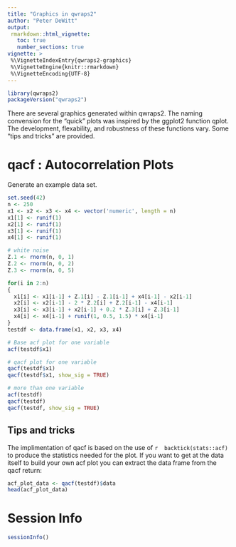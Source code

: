 ```yaml
---
title: "Graphics in qwraps2"
author: "Peter DeWitt"
output:
 rmarkdown::html_vignette:
   toc: true
   number_sections: true
vignette: >
 %\VignetteIndexEntry{qwraps2-graphics}
 %\VignetteEngine{knitr::rmarkdown}
 %\VignetteEncoding{UTF-8}
---
```



```r
library(qwraps2)
packageVersion("qwraps2")
```


There are several graphics generated within qwraps2.  The naming convension
for the "quick" plots was inspired by the ggplot2 function qplot.  The
development, flexability, and robustness of these functions vary.  Some "tips
and tricks" are provided.

# qacf : Autocorrelation Plots

Generate an example data set.

```r
set.seed(42)
n <- 250
x1 <- x2 <- x3 <- x4 <- vector('numeric', length = n)
x1[1] <- runif(1)
x2[1] <- runif(1)
x3[1] <- runif(1)
x4[1] <- runif(1)

# white noise
Z.1 <- rnorm(n, 0, 1)
Z.2 <- rnorm(n, 0, 2)
Z.3 <- rnorm(n, 0, 5)

for(i in 2:n)
{
  x1[i] <- x1[i-1] + Z.1[i] - Z.1[i-1] + x4[i-1] - x2[i-1]
  x2[i] <- x2[i-1] - 2 * Z.2[i] + Z.2[i-1] - x4[i-1]
  x3[i] <- x3[i-1] + x2[i-1] + 0.2 * Z.3[i] + Z.3[i-1]
  x4[i] <- x4[i-1] + runif(1, 0.5, 1.5) * x4[i-1]
}
testdf <- data.frame(x1, x2, x3, x4)

# Base acf plot for one variable
acf(testdf$x1)

# qacf plot for one variable
qacf(testdf$x1)
qacf(testdf$x1, show_sig = TRUE)

# more than one variable
acf(testdf)
qacf(testdf)
qacf(testdf, show_sig = TRUE)
```


## Tips and tricks

The implimentation of qacf is based on the use of
`r  backtick(stats::acf)  `
to produce the statistics needed for the plot.  If you want to get at the
data itself to build your own acf plot you can extract the data frame from
the qacf return:

```r
acf_plot_data <- qacf(testdf)$data
head(acf_plot_data)
```


# Session Info

```r
sessionInfo()
```

